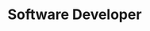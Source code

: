 ---
name: "Daniel To"
id: "danielto"
title: "Software Developer"
email: "todaniel2910@gmail.com"
phone: ""
linkedin: "https://www.linkedin.com/in/danielto29/"
github: "https://github.com/danielto2910"
image: ./danielto.jpg
desc: "Software Developer and technical lead for Team RocketPizza in the TAP program during Fall 2024. Led the development of Pizza Heist, a Unity-based project designed to teach cybersecurity fundamentals in an engaging and interactive way."
graduationYear: "Spring 2025"
---